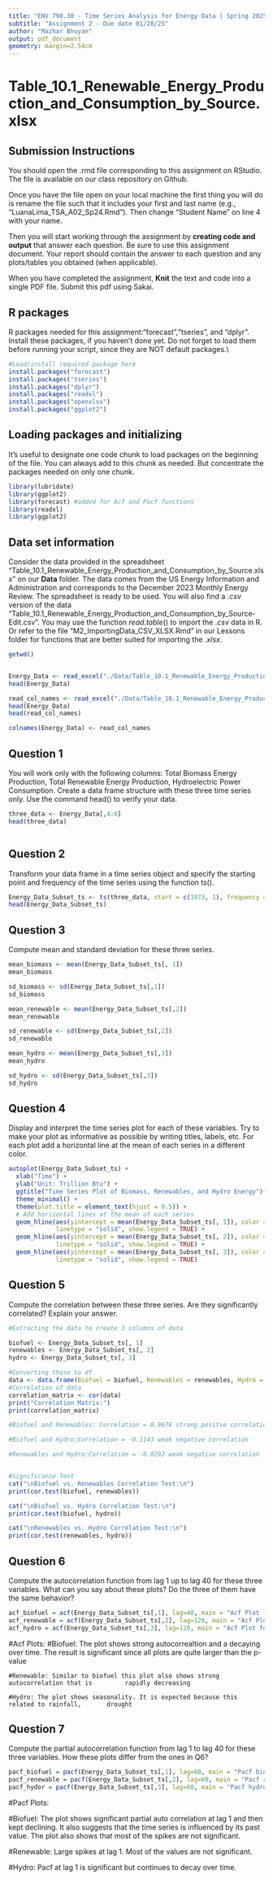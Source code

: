 ```yaml
---
title: "ENV 790.30 - Time Series Analysis for Energy Data | Spring 2025"
subtitle: "Assignment 2 - Due date 01/28/25"
author: "Mazhar Bhuyan"
output: pdf_document
geometry: margin=2.54cm
---
```



# Table_10.1_Renewable_Energy_Production_and_Consumption_by_Source.xlsx

## Submission Instructions

You should open the .rmd file corresponding to this assignment on RStudio. The file is available on our class repository on Github.   

Once you have the file open on your local machine the first thing you will do is rename the file such that it includes your first and last name (e.g., "LuanaLima_TSA_A02_Sp24.Rmd"). Then change "Student Name" on line 4 with your name. 

Then you will start working through the assignment by  **creating code and output** that answer each question. Be sure to use this assignment document. Your report should contain the answer to each question and any plots/tables you obtained (when applicable).

When you have completed the assignment, **Knit** the text and code into a single PDF file. Submit this pdf using Sakai. 

## R packages

R packages needed for this assignment:"forecast","tseries", and "dplyr". Install these packages, if you haven't done yet. Do not forget to load them before running your script, since they are NOT default packages.\\

```r
#Load/install required package here
install.packages("forecast")
install.packages("tseries")
install.packages("dplyr")
install.packages("readxl")
install.packages("openxlsx")
install.packages("ggplot2")


```


## Loading packages and initializing

It's useful to designate one code chunk to load packages on the beginning of the file. You can always add to this chunk as needed. But concentrate the packages needed on only one chunk.

```r
library(lubridate)
library(ggplot2)
library(forecast) #added for Acf and Pacf functions
library(readxl)
library(ggplot2)
```



## Data set information  

Consider the data provided in the spreadsheet "Table_10.1_Renewable_Energy_Production_and_Consumption_by_Source.xlsx" on our **Data** folder. The data comes from the US Energy Information and Administration and corresponds to the December 2023 Monthly Energy Review. The spreadsheet is ready to be used. You will also find a $.csv$ version of the data "Table_10.1_Renewable_Energy_Production_and_Consumption_by_Source-Edit.csv". You may use the function $read.table()$ to import the $.csv$ data in R. Or refer to the file "M2_ImportingData_CSV_XLSX.Rmd" in our Lessons folder for functions that are better suited for importing the $.xlsx$.

```r
getwd()


Energy_Data <- read_excel("./Data/Table_10.1_Renewable_Energy_Production_and_Consumption_by_Source.xlsx", skip=12, sheet="Monthly Data", col_names = FALSE)
head(Energy_Data)

read_col_names <- read_excel("./Data/Table_10.1_Renewable_Energy_Production_and_Consumption_by_Source.xlsx", skip=10, n_max = 1, sheet="Monthly Data", col_names = FALSE)
head(Energy_Data) 
head(read_col_names)

colnames(Energy_Data) <- read_col_names


```


## Question 1
You will work only with the following columns: Total Biomass Energy Production, Total Renewable Energy Production, Hydroelectric Power Consumption. Create a data frame structure with these three time series only. Use the command head() to verify your data.

```r
three_data <- Energy_Data[,4:6]
head(three_data)

```


  
```
```
## Question 2
Transform your data frame in a time series object and specify the starting point and frequency of the time series using the function ts().

```r
Energy_Data_Subset_ts <- ts(three_data, start = c(1973, 1), frequency = 12)
head(Energy_Data_Subset_ts)
```


## Question 3
Compute mean and standard deviation for these three series.

```r

mean_biomass <- mean(Energy_Data_Subset_ts[, 1])
mean_biomass

sd_biomass <- sd(Energy_Data_Subset_ts[,1])
sd_biomass

mean_renewable <- mean(Energy_Data_Subset_ts[,2])
mean_renewable

sd_renewable <- sd(Energy_Data_Subset_ts[,2])
sd_renewable

mean_hydro <- mean(Energy_Data_Subset_ts[,3])
mean_hydro

sd_hydro <- sd(Energy_Data_Subset_ts[,3])
sd_hydro
```

## Question 4
Display and interpret the time series plot for each of these variables. Try to make your plot as informative as possible by writing titles, labels, etc. For each plot add a horizontal line at the mean of each series in a different color.

```r
autoplot(Energy_Data_Subset_ts) + 
  xlab("Time") + 
  ylab("Unit: Trillion Btu") + 
  ggtitle("Time Series Plot of Biomass, Renewables, and Hydro Energy")+
  theme_minimal() +
  theme(plot.title = element_text(hjust = 0.5)) +
  # Add horizontal lines at the mean of each series
  geom_hline(aes(yintercept = mean(Energy_Data_Subset_ts[, 1]), color = "mean_biomass"), 
             linetype = "solid", show.legend = TRUE) +
  geom_hline(aes(yintercept = mean(Energy_Data_Subset_ts[, 2]), color = "mean_renewables"), 
             linetype = "solid", show.legend = TRUE) +
  geom_hline(aes(yintercept = mean(Energy_Data_Subset_ts[, 3]), color = "mean_hydro"), 
             linetype = "solid", show.legend = TRUE)
```


## Question 5
Compute the correlation between these three series. Are they significantly correlated? Explain your answer.

```r
#Extracting the data to create 3 columns of data

biofuel <- Energy_Data_Subset_ts[, 1]
renewables <- Energy_Data_Subset_ts[, 2]
hydro <- Energy_Data_Subset_ts[, 3]

#Converting those to df
data <- data.frame(Biofuel = biofuel, Renewables = renewables, Hydro = hydro)
#Correlation of data
correlation_matrix <- cor(data)
print("Correlation Matrix:")
print(correlation_matrix)

#Biofuel and Renewables: Correlation = 0.9678 strong positve correlation 

#Biofuel and Hydro:Correlation = -0.1143 weak negative correlation

#Renewables and Hydro:Correlation = -0.0292 weak negative correlation


#Significance Test
cat("\nBiofuel vs. Renewables Correlation Test:\n")
print(cor.test(biofuel, renewables))

cat("\nBiofuel vs. Hydro Correlation Test:\n")
print(cor.test(biofuel, hydro))

cat("\nRenewables vs. Hydro Correlation Test:\n")
print(cor.test(renewables, hydro))
```


## Question 6
Compute the autocorrelation function from lag 1 up to lag 40 for these three variables. What can you say about these plots? Do the three of them have the same behavior?

```r
acf_biofuel = acf(Energy_Data_Subset_ts[,1], lag=40, main = "Acf Plot for biofuel")
acf_renewable = acf(Energy_Data_Subset_ts[,2], lag=120, main = "Acf Plot for renewable")
acf_hydro = acf(Energy_Data_Subset_ts[,3], lag=120, main = "Acf Plot for hydro")


```
  #Acf Plots:
    #Biofuel: The plot shows strong autocorrealtion and a decaying over time. The result is     significant since all plots are quite larger than the p-value
  
    #Renewable: Similar to biofuel this plot also shows strong autocorrelation that is         rapidly decreasing
    
    #Hydro: The plot shows seasonality. It is expected because this related to rainfall,       drought

## Question 7
Compute the partial autocorrelation function from lag 1 to lag 40 for these three variables. How these plots differ from the ones in Q6?

```r
pacf_biofuel = pacf(Energy_Data_Subset_ts[,1], lag=60, main = "Pacf biofuel")
pacf_renewable = pacf(Energy_Data_Subset_ts[,2], lag=60, main = "Pacf renewable")
pacf_hydor = pacf(Energy_Data_Subset_ts[,3], lag=60, main = "Pacf hydro")
```

  #Pacf Plots:
  
  #Biofuel: The plot shows significant partial auto correlation at lag 1 and then kept         declining. It also suggests that the time series is influenced by its past value. The    plot also shows that most of the spikes are not significant.
  
  #Renewable: Large spikes at lag 1. Most of the values are not significant. 
  
  #Hydro: Pacf at lag 1 is significant but continues to decay over time. 
  
  
